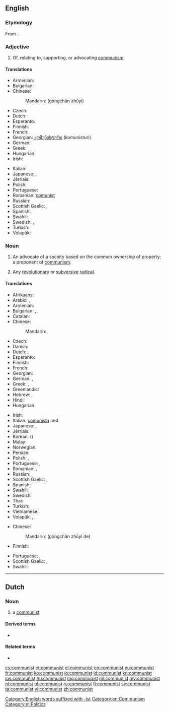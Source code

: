 {{also|Communist}}
==English==

===Etymology===
From {{etyl|fr|en}} {{term|communiste|lang=fr}}.

===Adjective===
{{head|en|adjective}}

# Of, relating to, supporting, or advocating [[communism]].

====Translations====
{{trans-top|of or relating to communism}}
* Armenian: {{t|hy|կոմունիստական|tr=komunistakan}}
* Bulgarian: {{t+|bg|комунистически}}
* Chinese:
*: Mandarin: {{zh-ts|[[共產主義]]|[[共产主义]]}} (gòngchǎn zhǔyì)
* Czech: {{t+|cs|komunistický}}
* Dutch: {{t+|nl|communistisch}}
* Esperanto: {{t|eo|komunisma}}
* Finnish: {{t|fi|kommunistinen}}
* French: {{t+|fr|communiste}}
* Georgian: [[კომუნისტური]] (komunisturi)
* German: {{t+|de|kommunistisch}}
* Greek: {{t+|el|κομμουνιστικός|m|tr=komunistikos}}
* Hungarian: {{t+|hu|kommunista}}
* Irish: {{t|ga|cumannach}}
{{trans-mid}}
* Italian: {{t+|it|comunista|m|f}}
* Japanese: {{gloss|person}} {{t|ja|[[共産主義者]]の|tr=きょうさんしゅぎしゃの, kyōsanshugishano}}, {{gloss|concept}} {{t|ja|[[共産主義]]の|tr=きょうさんしゅぎの, kyōsanshugino}}
* Jèrriais: {{t|roa-jer|commeuniste}}
* Polish: {{t+|pl|komunistyczny}}
* Portuguese: {{t+|pt|comunista}}
* Romanian: [[comunist]]
* Russian: {{t+|ru|коммунистический|tr=kommunistíčeskij}}
* Scottish Gaelic: {{t|gd|co-mhaoineach}}, {{t|gd|comannach}}
* Spanish: {{t+|es|comunista}}
* Swahili: {{t+|sw|ukomunisti}}
* Swedish: {{t|sv|kommunistisk|c}}, {{t|sv|kommunistiskt|n}}
* Turkish: {{t+|tr|komünist}}
* Volapük: {{t+|vo|kobädimik}}
{{trans-bottom}}

===Noun===
{{en-noun}}

# An advocate of a society based on the common ownership of property; a proponent of [[communism]].
# {{context|nonstandard|lang=en}} Any [[revolutionary]] or [[subversive]] [[radical]].

====Translations====
{{trans-top|person who follows a communist philosophy}}
* Afrikaans: {{t|af|kommunis}}
* Arabic: {{t|ar|شيوعي|m|tr=shuyuu3iy}}, {{t|ar|شيوعية|f|tr=shuyu3íyya}}
* Armenian: {{t|hy|կոմունիստ|tr=komunist}}
* Bulgarian: {{t+|bg|комунист|m|tr=komuníst}}, {{t|bg|комунистка|f|tr=komunístka}}, {{t+|bg|комунисти|p|tr=komunísti}}
* Catalan: {{t|ca|comunista|m|f}}
* Chinese:
*: Mandarin: {{t|cmn|共產主義者|sc=Hani}}, {{t|cmn|共产主义者|tr=gòngchǎnzhǔyìzhě|sc=Hani}}
* Czech: {{t+|cs|komunista|f}}
* Danish: {{t|da|kommunist}}
* Dutch: {{t+|nl|communist|m}}, {{t|nl|communiste|f}}
* Esperanto: {{t|eo|komunisto}}
* Finnish: {{t+|fi|kommunisti}}
* French: {{t+|fr|communiste|m|f}}
* Georgian: {{t|ka|კომუნისტი|tr=komunisti|sc=Geor}}
* German: {{t+|de|Kommunist|m}}, {{t+|de|Kommunistin|f}}
* Greek: {{t+|el|κομμουνιστής|m|tr=komunistís}}, {{t+|el|κομμουνίστρια|f|tr=komunístria}}
* Greenlandic: {{t|kl|kommunisti}}
* Hebrew: {{t|he|קוֹמוּנִיסְט|m|tr=qomuníst'}}, {{t|he|קומוניסטית|f|tr=qomunist'ít}}
* Hindi: {{t|hi|साम्यवादी|tr=sāmyavādī}}
* Hungarian: {{t+|hu|kommunista}}
{{trans-mid}}
* Irish: {{t|ga|cumannach|m}}
* Italian: [[comunista]] {{g|m}} and {{g|f}}
* Japanese: {{t|ja|共産主義者|tr=きょうさんしゅぎしゃ, kyōsanshugisha}}, {{t|ja|共産党員|tr=きょうさんとういん, kyōsantōin}}
* Jèrriais: {{t|roa-jer|commeuniste|m|f}}
* Korean: {{t|ko|공산주의자|tr=gongsanjuuija|sc=Hang}} ({{t|ko|共產主義者|sc=Hani}})
* Malay: {{t|ms|komunis}}
* Norwegian: {{t+|no|kommunist|m}}
* Persian: {{t+|fa|کمونیست|tr=komunist}}
* Polish: {{t+|pl|komunista|m}}, {{t+|pl|komunistka|f}}
* Portuguese: {{t+|pt|comunista|c}}, {{t+|pt|marxista|c}}
* Romanian: {{t|ro|comunist|m}}, {{t|ro|comunistă|f}}
* Russian: {{t+|ru|коммунист|m|tr=kommuníst}}, {{t+|ru|коммунистка|f|tr=kommunístka}}
* Scottish Gaelic: {{t|gd|co-mhaoineach|m}}, {{t|gd|comannach|m}}
* Spanish: {{t+|es|comunista|m|f}}
* Swahili: {{t+|sw|ukomunisti}}
* Swedish: {{t+|sv|kommunist|c}}
* Thai: {{t|th|คอมมิวนิสต์|tr=kommiwnít}}
* Turkish: {{t+|tr|komünist}}
* Vietnamese: {{t+|vi|cộng sản|alt=người cộng sản}}
* Volapük: {{qualifier|♂♀}} {{t+|vo|kobädiman}}, {{qualifier|♂}} {{t|vo|hikobädiman}}, {{qualifier|♀}} {{t|vo|jikobädiman}}
{{trans-bottom}}

{{trans-top|revolutionary or subversive radical}}
* Chinese:
*: Mandarin: {{zh-ts|[[共產主義]]的|[[共产主义]]的}} (gòngchǎn zhǔyì de)
* Finnish: {{t+|fi|kommunisti}}
{{trans-mid}}
* Portuguese: {{t+|pt|comuna|m|f}}, {{t+|pt|vermelho|m}}
* Scottish Gaelic: {{t|gd|co-mhaoineach|m}}, {{t|gd|comannach|m}}
* Swahili: {{t+|sw|ukomunisti}}
{{trans-bottom}}

[[Category:English words suffixed with -ist]]
[[Category:en:Communism]]

----

==Dutch==

===Noun===
{{nl-noun|m|g2=f|communisten|communistje}}

# a [[#English|communist]]

====Derived terms====
* {{l|nl|communistisch}}

====Related terms====
* {{l|nl|communisme}}

[[Category:nl:Politics]]

[[cs:communist]]
[[et:communist]]
[[el:communist]]
[[eo:communist]]
[[eu:communist]]
[[fr:communist]]
[[ko:communist]]
[[io:communist]]
[[id:communist]]
[[kn:communist]]
[[sw:communist]]
[[hu:communist]]
[[mg:communist]]
[[ml:communist]]
[[my:communist]]
[[nl:communist]]
[[pl:communist]]
[[ru:communist]]
[[fi:communist]]
[[sv:communist]]
[[ta:communist]]
[[vi:communist]]
[[zh:communist]]
